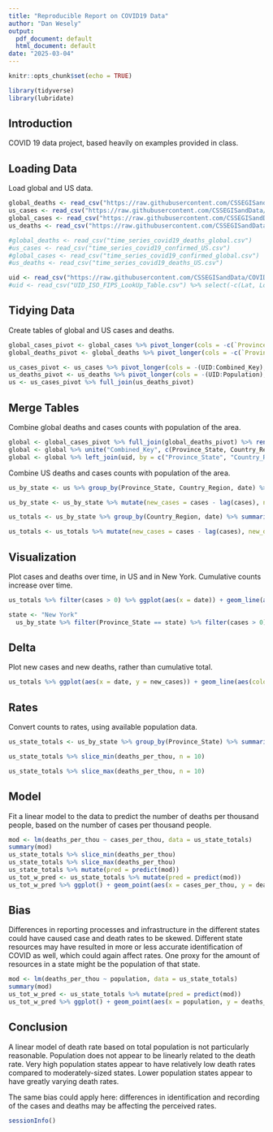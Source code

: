 ---
title: "Reproducible Report on COVID19 Data"
author: "Dan Wesely"
output:
  pdf_document: default
  html_document: default
date: "2025-03-04"
---

```{r setup, include=FALSE}
knitr::opts_chunk$set(echo = TRUE)
```

```{r libraries}
library(tidyverse)
library(lubridate)
```

## Introduction

COVID 19 data project, based heavily on examples provided in class.


## Loading Data

Load global and US data.

```{r load}
global_deaths <- read_csv("https://raw.githubusercontent.com/CSSEGISandData/COVID-19/refs/heads/master/csse_covid_19_data/csse_covid_19_time_series/time_series_covid19_deaths_global.csv")
us_cases <- read_csv("https://raw.githubusercontent.com/CSSEGISandData/COVID-19/refs/heads/master/csse_covid_19_data/csse_covid_19_time_series/time_series_covid19_confirmed_US.csv")
global_cases <- read_csv("https://raw.githubusercontent.com/CSSEGISandData/COVID-19/refs/heads/master/csse_covid_19_data/csse_covid_19_time_series/time_series_covid19_confirmed_global.csv")
us_deaths <- read_csv("https://raw.githubusercontent.com/CSSEGISandData/COVID-19/refs/heads/master/csse_covid_19_data/csse_covid_19_time_series/time_series_covid19_deaths_US.csv")

#global_deaths <- read_csv("time_series_covid19_deaths_global.csv")
#us_cases <- read_csv("time_series_covid19_confirmed_US.csv")
#global_cases <- read_csv("time_series_covid19_confirmed_global.csv")
#us_deaths <- read_csv("time_series_covid19_deaths_US.csv")

uid <- read_csv("https://raw.githubusercontent.com/CSSEGISandData/COVID-19/refs/heads/master/csse_covid_19_data/UID_ISO_FIPS_LookUp_Table.csv") %>% select(-c(Lat, Long_, Combined_Key, code3, iso2, iso3, Admin2))
#uid <- read_csv("UID_ISO_FIPS_LookUp_Table.csv") %>% select(-c(Lat, Long_, Combined_Key, code3, iso2, iso3, Admin2))

```

## Tidying Data

Create tables of global and US cases and deaths.

```{r pivotglobal}
global_cases_pivot <- global_cases %>% pivot_longer(cols = -c(`Province/State`, `Country/Region`, Lat, Long), names_to = "date", values_to = "cases") %>% select(-c(Lat,Long))
global_deaths_pivot <- global_deaths %>% pivot_longer(cols = -c(`Province/State`, `Country/Region`, Lat, Long), names_to = "date", values_to = "deaths") %>% select(-c(Lat,Long))
```

```{r pivotus}
us_cases_pivot <- us_cases %>% pivot_longer(cols = -(UID:Combined_Key), names_to = "date", values_to = "cases") %>% select(Admin2:cases) %>% mutate(date = mdy(date)) %>% select(-c(Lat, Long_))
us_deaths_pivot <- us_deaths %>% pivot_longer(cols = -(UID:Population), names_to = "date", values_to = "deaths") %>% select(Admin2:deaths) %>% mutate(date = mdy(date)) %>% select(-c(Lat, Long_))
us <- us_cases_pivot %>% full_join(us_deaths_pivot)
```

## Merge Tables

Combine global deaths and cases counts with population of the area.

```{r combine_pop}
global <- global_cases_pivot %>% full_join(global_deaths_pivot) %>% rename(Country_Region = `Country/Region`, Province_State = `Province/State`) %>% mutate(date = mdy(date))
global <- global %>% unite("Combined_Key", c(Province_State, Country_Region), sep = ", ", na.rm = TRUE, remove = FALSE)
global <- global %>% left_join(uid, by = c("Province_State", "Country_Region")) %>% select(-c(UID, FIPS)) %>% select(Province_State, Country_Region, date, cases, deaths, Population, Combined_Key)
```

Combine US deaths and cases counts with population of the area.

```{r bystate}
us_by_state <- us %>% group_by(Province_State, Country_Region, date) %>% summarize(cases = sum(cases), deaths = sum(deaths), Population = sum(Population)) %>% mutate(deaths_per_mill = deaths *1000000 / Population) %>% select(Province_State, Country_Region, date, cases, deaths, deaths_per_mill, Population) %>% ungroup()

us_by_state <- us_by_state %>% mutate(new_cases = cases - lag(cases), new_deaths = deaths - lag(deaths))

us_totals <- us_by_state %>% group_by(Country_Region, date) %>% summarize(cases = sum(cases), deaths = sum(deaths), Population = sum(Population)) %>% mutate(deaths_per_mill = deaths *1000000 / Population) %>% select(Country_Region, date, cases, deaths, deaths_per_mill, Population) %>% ungroup()

us_totals <- us_totals %>% mutate(new_cases = cases - lag(cases), new_deaths = deaths - lag(deaths))
```

## Visualization

Plot cases and deaths over time, in US and in New York. Cumulative counts increase over time.


```{r viz}
us_totals %>% filter(cases > 0) %>% ggplot(aes(x = date)) + geom_line(aes(y = cases, color = "cases")) + geom_point(aes(y = cases, color = "cases")) + scale_y_log10() + theme(legend.position="bottom", axis.text.x = element_text(angle = 90)) + labs(title = "COVID19 in US: Cases and Deaths", y = NULL)  + geom_line(aes(color = "deaths", y = deaths)) + geom_point(aes(x = date, y = deaths, color = "deaths"))

state <- "New York"
  us_by_state %>% filter(Province_State == state) %>% filter(cases > 0) %>% ggplot(aes(x = date, y = cases)) + geom_line(aes(color = "cases", y = cases)) + geom_point(aes(color = "cases", y = cases)) + geom_line(aes(y = deaths, color = "deaths")) + geom_point(aes(y = deaths, color = "deaths")) + scale_y_log10() + theme(legend.position="bottom", axis.text.x = element_text(angle = 90)) + labs(title = str_c("COVID19 in ", state), y = NULL)

```

## Delta

Plot new cases and new deaths, rather than cumulative total.

```{r newcasesviz}

us_totals %>% ggplot(aes(x = date, y = new_cases)) + geom_line(aes(color = "new_cases")) + geom_point(aes(color = "new_cases")) + geom_line(aes(y = new_deaths, color = "new_deaths")) + geom_point(aes(y = new_deaths, color = "new_deaths")) + scale_y_log10() + theme(legend.position="bottom", axis.text.x = element_text(angle = 90)) + labs(title = "covid19 in US: New Cases", y = NULL)
```

## Rates

Convert counts to rates, using available population data.

```{r perthou}
us_state_totals <- us_by_state %>% group_by(Province_State) %>% summarize(deaths = max(deaths), cases = max(cases), population = max(Population), cases_per_thou = 1000* cases / population, deaths_per_thou = 1000 * deaths / population) %>% filter(cases >0, population > 0)

us_state_totals %>% slice_min(deaths_per_thou, n = 10)

us_state_totals %>% slice_max(deaths_per_thou, n = 10)
```

## Model

Fit a linear model to the data to predict the number of deaths per thousand people, based on the number of cases per thousand people.

```{r model}
mod <- lm(deaths_per_thou ~ cases_per_thou, data = us_state_totals)
summary(mod)
us_state_totals %>% slice_min(deaths_per_thou)
us_state_totals %>% slice_max(deaths_per_thou)
us_state_totals %>% mutate(pred = predict(mod))
us_tot_w_pred <- us_state_totals %>% mutate(pred = predict(mod))
us_tot_w_pred %>% ggplot() + geom_point(aes(x = cases_per_thou, y = deaths_per_thou), color = "blue") + geom_point(aes(x = cases_per_thou, y = pred), color = "red")
```

## Bias

Differences in reporting processes and infrastructure in the different states could have caused case and death rates to be skewed. Different state resources may have resulted in more or less accurate identification of COVID as well, which could again affect rates. One proxy for the amount of resources in a state might be the population of that state.


```{r modelbypop}
mod <- lm(deaths_per_thou ~ population, data = us_state_totals)
summary(mod)
us_tot_w_pred <- us_state_totals %>% mutate(pred = predict(mod))
us_tot_w_pred %>% ggplot() + geom_point(aes(x = population, y = deaths_per_thou), color = "blue") + geom_point(aes(x = population, y = pred), color = "red")
```

## Conclusion

A linear model of death rate based on total population is not particularly reasonable. Population does not appear to be linearly related to the death rate. Very high population states appear to have relatively low death rates compared to moderately-sized states. Lower population states appear to have greatly varying death rates.

The same bias could apply here: differences in identification and recording of the cases and deaths may be affecting the perceived rates.


```{r}
sessionInfo()
```

